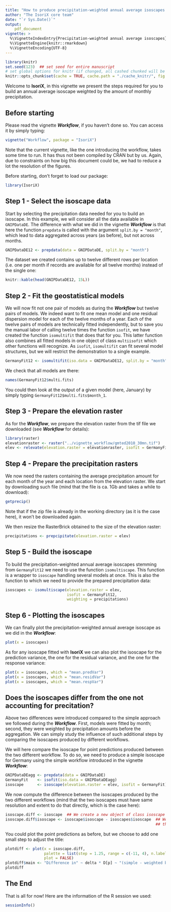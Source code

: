 ```yaml
---
title: "How to produce precipitation-weighted annual average isoscapes in IsoriX?"
author: "The IsoriX core team"
date: "`r Sys.Date()`"
output:
    pdf_document
vignette: >
  %\VignetteIndexEntry{Precipitation-weighted annual average isoscapes}
  %\VignetteEngine{knitr::rmarkdown}
  %\VignetteEncoding{UTF-8}
---
```


```r
library(knitr)
set.seed(123)  ## set seed for entire manuscript
# set global options for knitr (if changed, all cashed chunked will be rerun!)
knitr::opts_chunk$set(cache = TRUE, cache.path = "./cache_knitr/", fig.path = "./fig_knitr/", global.par = TRUE, width = "\\linewidth", fig.align = "center", dev = "CairoPNG", dpi = 500) # use dpi=100 for small pdfs
```

Welcome to __IsoriX__, in this vignette we present the steps required for you to build an annual average isoscape weighted by the amount of monthly precipitation.

## Before starting

Please read the vignette ___Workflow___, if you haven't done so. You can access it by simply typing:

```r
vignette("Workflow", package = "IsoriX")
```

Note that the current vignette, like the one introducing the workflow, takes some time to run. It has thus not been compiled by CRAN but by us. Again, due to constraints on how big this document could be, we had to reduce a lot the resolution of the figures.

Before starting, don't forget to load our package:

```r
library(IsoriX)
```

## Step 1 - Select the isoscape data

Start by selecting the precipitation data needed for you to build an isoscape. In this example, we will consider all the data available in `GNIPDataDE`. The difference with what we did in the vignette ___Workflow___ is that here the function `prepdata` is called with the argument `split.by = "month"`, which lead to data aggregated across years (as before), but not across months.

```r
GNIPDataDE12 <- prepdata(data = GNIPDataDE, split.by = "month")
```

The dataset we created contains up to twelve different rows per location (i.e. one per month if records are available for all twelve months) instead of the single one:

```r
knitr::kable(head(GNIPDataDE12, 15L))
```


## Step 2 - Fit the geostatistical models

We will now fit not one pair of models as during the ___Workflow___ but twelve pairs of models. We indeed want to fit one mean model and one residual dispersion model for each of the twelve months of a year. Each of the twelve pairs of models are technically fitted independently, but to save you the manual labor of calling twelve times the function `isofit`, we have created the function `isomultifit` that does that for you. This latter function also combines all fitted models in one object of class `multiisofit` which other functions will recognize. As `isofit`, `isomultifit` can fit several model structures, but we will restrict the demonstration to a single example.

```r
GermanyFit12 <- isomultifit(iso.data = GNIPDataDE12, split.by = "month")
```

We check that all models are there:
```r
names(GermanyFit12$multi.fits)
```

You could then look at the output of a given model (here, January) by simply typing ```GermanyFit12$multi.fits$month_1```.


## Step 3 - Prepare the elevation raster

As for the ___Workflow___, we prepare the elevation raster from the tif file we downloaded (see  ___Workflow___ for details):

```r
library(raster)
elevationraster <- raster("../vignette_workflow/gmted2010_30mn.tif")
elev <- relevate(elevation.raster = elevationraster, isofit = GermanyFit12)
```


## Step 4 - Prepare the precipitation rasters

We now need the rasters containing the average precipitation amount for each month of the year and each location from the elevation raster. We start by downloading such file (mind that the file is ca. 1Gb and takes a while to download):

```r
getprecip()
```

Note that if the zip file is already in the working directory (as it is the case here), it won't be downloaded again.

We then resize the RasterBrick obtained to the size of the elevation raster:

```r
precipitations <- prepcipitate(elevation.raster = elev)
```


## Step 5 - Build the isoscape

To build the precipitation-weighted annual average isoscapes stemming from `GermanyFit12` we need to use the function `isomultiscape`. This function is a wrapper to `isoscape` handling several models at once. This is also the function to which we need to provide the prepared precipitation data:

```r
isoscapes <- isomultiscape(elevation.raster = elev,
                           isofit = GermanyFit12,
                           weighting = precipitations)
```

\newpage

## Step 6 - Plotting the isoscapes

We can finally plot the precipitation-weighted annual average isoscape as we did in the ___Workflow___:

```r
plot(x = isoscapes)
```

As for any isoscape fitted with __IsoriX__ we can also plot the isoscape for the prediction variance, the one for the residual variance, and the one for the response variance:

```r
plot(x = isoscapes, which = "mean.predVar")
plot(x = isoscapes, which = "mean.residVar")
plot(x = isoscapes, which = "mean.respVar")
```


## Does the isoscapes differ from the one not accounting for precitation?

Above two differences were introduced compared to the simple approach we followed during the ___Workflow___. First, models were fitted by month; second, they were weighted by precipitation amounts before the aggregation. We can simply study the influence of such additional steps by comparing the isoscapes produced by different workflows.

We will here compare the isoscape for point predictions produced between the two different workflow. To do so, we need to produce a simple isoscape for Germany using the simple workflow introduced in the vignette ___Workflow___:

```r
GNIPDataDEagg <- prepdata(data = GNIPDataDE)
GermanyFit    <- isofit(iso.data = GNIPDataDEagg)
isoscape      <- isoscape(elevation.raster = elev, isofit = GermanyFit)
```

We now compute the difference between the isoscapes produced by the two different workflows (mind that the two isoscapes must have same resolution and extent to do that directly, which is the case here):

```r
isoscape.diff <- isoscape  ## We create a new object of class isoscape
isoscape.diff$isoscape <- isoscape$isoscape - isoscapes$isoscape  ## We replace the isoscape by 
                                                                  ## the difference in isoscapes
```

You could plot the point predictions as before, but we choose to add one small step to adjust the title:

```r
plotdiff <- plot(x = isoscape.diff,
                 palette = list(step = 1.25, range = c(-11, 4), n.labels = Inf),
                 plot = FALSE)
plotdiff$main <- "Difference in" ~ delta * D[p] ~ "(simple - weighted by monthly precipitation amounts)"
plotdiff
```

\newpage

## The End

That is all for now! Here are the information of the R session we used:

```r
sessionInfo()
```


